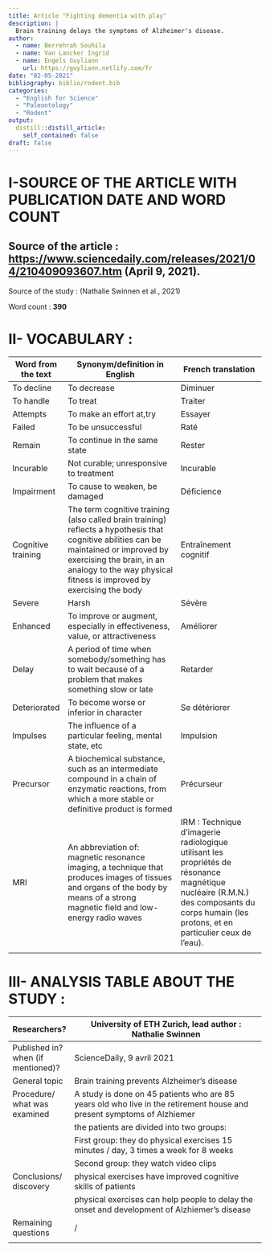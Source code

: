 ```yaml
---
title: Article "Fighting dementia with play"
description: |
  Brain training delays the symptoms of Alzheimer's disease.
author:
  - name: Berrehrah Souhila
  - name: Van Lancker Ingrid
  - name: Engels Guyliann
    url: https://guyliann.netlify.com/fr
date: "02-05-2021"
bibliography: biblio/rodent.bib
categories:
  - "English for Science"
  - "Paleontology"
  - "Rodent"
output:
  distill::distill_article:
    self_contained: false
draft: false
---
```


# I-SOURCE OF THE ARTICLE WITH PUBLICATION DATE AND WORD COUNT 

## Source of the article : <https://www.sciencedaily.com/releases/2021/04/210409093607.htm> (April 9, 2021).

Source of the study : (Nathalie Swinnen et al., 2021)

Word count : **390 ** 

# II- VOCABULARY :

|             Word from the text  |          Synonym/definition in English                                                                                                                                                                                                      |                         French translation                                                                                                                                                 |
| ------------------------------- | ------------------------------------------------------------------------------------------------------------------------------------------------------------------------------------------------------------------------------------------- | ------------------------------------------------------------------------------------------------------------------------------------------------------------------------------------------ |
| To decline                      | To decrease                                                                                                                                                                                                                                 | Diminuer                                                                                                                                                                                   |
| To handle                       | To treat                                                                                                                                                                                                                                    | Traiter                                                                                                                                                                                    |
| Attempts                        | To make an effort at,try                                                                                                                                                                                                                    | Essayer                                                                                                                                                                                    |
| Failed                          | To be unsuccessful                                                                                                                                                                                                                          | Raté                                                                                                                                                                                       |
| Remain                          | To continue in the same state                                                                                                                                                                                                               | Rester                                                                                                                                                                                     |
| Incurable                       | Not curable; unresponsive to treatment                                                                                                                                                                                                      | Incurable                                                                                                                                                                                  |
| Impairment                      | To cause to weaken, be damaged                                                                                                                                                                                                              | Déficience                                                                                                                                                                                 |
| Cognitive training              | The term cognitive training (also called brain training) reflects a hypothesis that cognitive abilities can be maintained or improved by exercising the brain, in an analogy to the way physical fitness is improved by exercising the body | Entraînement cognitif                                                                                                                                                                      |
| Severe                          | Harsh                                                                                                                                                                                                                                       | Sévère                                                                                                                                                                                     |
| Enhanced                        | To improve or augment, especially in effectiveness, value, or attractiveness                                                                                                                                                                | Améliorer                                                                                                                                                                                  |
| Delay                           | A period of time when somebody/something has to wait because of a problem that makes something slow or late                                                                                                                                 | Retarder                                                                                                                                                                                   |
| Deteriorated                    | To become worse or inferior in character                                                                                                                                                                                                    | Se détériorer                                                                                                                                                                              |
| Impulses                        | The influence of a particular feeling, mental state, etc                                                                                                                                                                                    | Impulsion                                                                                                                                                                                  |
| Precursor                       | A biochemical substance, such as an intermediate compound in a chain of enzymatic reactions, from which a more stable or definitive product is formed                                                                                       | Précurseur                                                                                                                                                                                 |
| MRI                             | An abbreviation of: magnetic resonance imaging, a technique that produces images of tissues and organs of the body by means of a strong magnetic field and low-energy radio waves                                                           | IRM : Technique d'imagerie radiologique utilisant les propriétés de résonance magnétique nucléaire (R.M.N.) des composants du corps humain (les protons, et en particulier ceux de l'eau). |
|                                 |                                                                                                                                                                                                                                             |                                                                                                                                                                                            |

# III- ANALYSIS TABLE ABOUT THE STUDY :

|  Researchers?                       | University of ETH Zurich, lead author : Nathalie Swinnen                                                                |
| ----------------------------------- | ---------------------------------------------------------------------------------------------------------------------- |
|  Published in? when (if mentioned)? | ScienceDaily, 9 avril 2021                                                                                             |
| General topic                       | Brain training prevents Alzheimer's disease                                                                            |
| Procedure/ what was examined        | A study is done on 45 patients who are 85 years old who live in the retirement house and present symptoms of Alzhiemer |
|                                     | the patients are divided into two groups:                                                                              |
|                                     | First group: they do physical exercises 15 minutes / day, 3 times a week for 8 weeks                                   |
|                                     | Second group: they watch video clips                                                                                   |
| Conclusions/ discovery              | physical exercises have improved cognitive skills of patients                                                          |
|                                     | physical exercises can help people to delay the onset and development of Alzhiemer's disease                           |
| Remaining questions                 | /                                                                                                                      |
|                                     |                                                                                                                        |
